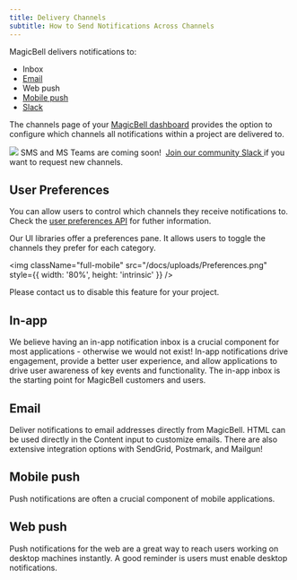 ```yaml
---
title: Delivery Channels
subtitle: How to Send Notifications Across Channels
---
```


MagicBell delivers notifications to:

- Inbox
- [Email](/docs/email/3rd-party-email-providers)
- Web push
- [Mobile push](/docs/react-native/implement-mobile-push-notifications#setup-android-push-notifications)
- [Slack](/docs/react-native/implement-mobile-push-notifications#setup-android-push-notifications)

The channels page of your [MagicBell dashboard](https://app.magicbell.com)
provides the option to configure which channels all notifications within a
project are delivered to.

<img className="full-mobile" src="/docs/uploads/ConfigureSmartChannels.png" />

<Note>
  SMS and MS Teams are coming soon!&nbsp;
  <a href="https://join.slack.com/t/magicbell-community/shared_invite/zt-trh6yi84-~jtPqNikvC1m3My_p0WUqw">
    Join our community Slack
  </a> if you want to request new channels.
</Note>

## User Preferences

You can allow users to control which channels they receive notifications to.
Check the [user preferences API](/docs/rest-api/reference#get-preferences) for
futher information.

Our UI libraries offer a preferences pane. It allows users to toggle the
channels they prefer for each category.

<img
  className="full-mobile"
  src="/docs/uploads/Preferences.png"
  style={{ width: '80%', height: 'intrinsic' }}
/>

Please contact us to disable this feature for your project.

## In-app

We believe having an in-app notification inbox is a crucial component for most
applications - otherwise we would not exist! In-app notifications drive
engagement, provide a better user experience, and allow applications to drive
user awareness of key events and functionality. The in-app inbox is the starting
point for MagicBell customers and users.

## Email

Deliver notifications to email addresses directly from MagicBell. HTML can be
used directly in the Content input to customize emails. There are also extensive
integration options with SendGrid, Postmark, and Mailgun!

## Mobile push

Push notifications are often a crucial component of mobile applications.

## Web push

Push notifications for the web are a great way to reach users working on desktop
machines instantly. A good reminder is users must enable desktop notifications.
